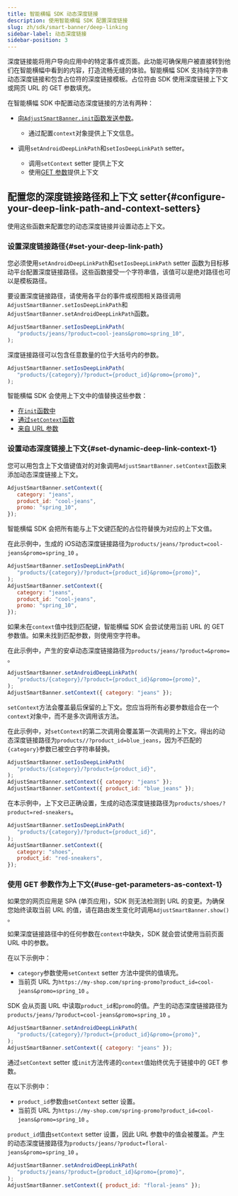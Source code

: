 ```yaml
---
title: 智能横幅 SDK 动态深度链接
description: 使用智能横幅 SDK 配置深度链接
slug: zh/sdk/smart-banner/deep-linking
sidebar-label: 动态深度链接
sidebar-position: 3
---
```


深度链接能将用户导向应用中的特定事件或页面。此功能可确保用户被直接转到他们在智能横幅中看到的内容，打造流畅无缝的体验。智能横幅 SDK 支持纯字符串动态深度链接和包含占位符的深度链接模板。占位符由 SDK 使用深度链接上下文或网页 URL 的 GET 参数填充。

在智能横幅 SDK 中配置动态深度链接的方法有两种：

- [向`AdjustSmartBanner.init`函数发送参数](/zh/sdk/smart-banner/init-options#configure-deep-links)。

   - 通过配置`context`对象提供上下文信息。

- 调用`setAndroidDeepLinkPath`和`setIosDeepLinkPath` setter。
   - 调用`setContext` setter 提供上下文
   - 使用[GET 参数](#deeplink-context-urlparams)提供上下文

## 配置您的深度链接路径和上下文 setter{#configure-your-deep-link-path-and-context-setters}

使用这些函数来配置您的动态深度链接并设置动态上下文。

### 设置深度链接路径{#set-your-deep-link-path}

您必须使用`setAndroidDeepLinkPath`和`setIosDeepLinkPath` setter 函数为目标移动平台配置深度链接路径。这些函数接受一个字符串值，该值可以是绝对路径也可以是模板路径。

要设置深度链接路径，请使用各平台的事件或视图相关路径调用`AdjustSmartBanner.setIosDeepLinkPath`和`AdjustSmartBanner.setAndroidDeepLinkPath`函数。

```js
AdjustSmartBanner.setIosDeepLinkPath(
   "products/jeans/?product=cool-jeans&promo=spring_10",
);
```

深度链接路径可以包含任意数量的位于大括号内的参数。

```js
AdjustSmartBanner.setIosDeepLinkPath(
   "products/{category}/?product={product_id}&promo={promo}",
);
```

智能横幅 SDK 会使用上下文中的值替换这些参数：

- [在`init`函数中](/zh/sdk/smart-banner/init-options#configure-deep-links)
- [通过`setContext`函数](#set-deep-link-context)
- [来自 URL 参数](#use-get-parameters-as-context)

### 设置动态深度链接上下文{#set-dynamic-deep-link-context-1}

您可以用包含上下文值键值对的对象调用`AdjustSmartBanner.setContext`函数来添加动态深度链接上下文。

```js
AdjustSmartBanner.setContext({
   category: "jeans",
   product_id: "cool-jeans",
   promo: "spring_10",
});
```

智能横幅 SDK 会把所有能与上下文键匹配的占位符替换为对应的上下文值。

在此示例中，生成的 iOS动态深度链接路径为`products/jeans/?product=cool-jeans&promo=spring_10` 。

```js
AdjustSmartBanner.setIosDeepLinkPath(
   "products/{category}/?product={product_id}&promo={promo}",
);
AdjustSmartBanner.setContext({
   category: "jeans",
   product_id: "cool-jeans",
   promo: "spring_10",
});
```

<Callout type="important">

如果未在`context`值中找到匹配键，智能横幅 SDK 会尝试使用当前 URL 的 GET 参数值。如果未找到匹配参数，则使用空字符串。

</Callout>

在此示例中，产生的安卓动态深度链接路径为`products/jeans/?product=&promo=` 。

```js
AdjustSmartBanner.setAndroidDeepLinkPath(
   "products/{category}/?product={product_id}&promo={promo}",
);
AdjustSmartBanner.setContext({ category: "jeans" });
```

<Callout type="important">

`setContext`方法会覆盖最后保留的上下文。您应当将所有必要参数组合在一个`context`对象中，而不是多次调用该方法。

</Callout>

在此示例中，对`setContext`的第二次调用会覆盖第一次调用的上下文。得出的动态深度链接路径为`products//?product_id=blue_jeans`，因为不匹配的`{category}`参数已被空白字符串替换。

```js
AdjustSmartBanner.setIosDeepLinkPath(
   "products/{category}/?product={product_id}",
);
AdjustSmartBanner.setContext({ category: "jeans" });
AdjustSmartBanner.setContext({ product_id: "blue_jeans" });
```

在本示例中，上下文已正确设置，生成的动态深度链接路径为`products/shoes/?product=red-sneakers`。

```js
AdjustSmartBanner.setIosDeepLinkPath(
   "products/{category}/?product={product_id}",
);
AdjustSmartBanner.setContext({
   category: "shoes",
   product_id: "red-sneakers",
});
```

### 使用 GET 参数作为上下文{#use-get-parameters-as-context-1}

<Callout type="important">

如果您的网页应用是 SPA \(单页应用\)，SDK 则无法检测到 URL 的变更。为确保您始终读取当前 URL 的值，请在路由发生变化时调用`AdjustSmartBanner.show()` 。

</Callout>

如果深度链接路径中的任何参数在`context`中缺失，SDK 就会尝试使用当前页面 URL 中的参数。

在以下示例中：

- `category`参数使用`setContext` setter 方法中提供的值填充。
- 当前页 URL 为`https://my-shop.com/spring-promo?product_id=cool-jeans&promo=spring_10` 。

SDK 会从页面 URL 中读取`product_id`和`promo`的值。产生的动态深度链接路径为`products/jeans/?product=cool-jeans&promo=spring_10` 。

```js
AdjustSmartBanner.setAndroidDeepLinkPath(
   "products/{category}/?product={product_id}&promo={promo}",
);
AdjustSmartBanner.setContext({ category: "jeans" });
```

<Callout type="important">

通过`setContext` setter 或`init`方法传递的`context`值始终优先于链接中的 GET 参数。

</Callout>

在以下示例中：

- `product_id`参数由`setContext` setter 设置。
- 当前页 URL 为`https://my-shop.com/spring-promo?product_id=cool-jeans&promo=spring_10` 。

`product_id`值由`setContext` setter 设置，因此 URL 参数中的值会被覆盖。产生的动态深度链接路径为`products/jeans/?product=floral-jeans&promo=spring_10` 。

```js
AdjustSmartBanner.setAndroidDeepLinkPath(
   "products/jeans/?product={product_id}&promo={promo}",
);
AdjustSmartBanner.setContext({ product_id: "floral-jeans" });
```

